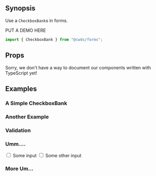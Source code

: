 
## Synopsis

Use a `CheckboxBank`s in forms.

<DemoCard>
  <div>PUT A DEMO HERE</div>
</DemoCard>

```jsx
import { CheckboxBank } from "@cwds/forms";
```

## Props

<!-- <PropTable docgen={Docgen.Alert} /> -->

<Alert color="warning">
  Sorry, we don't have a way to document our components written with TypeScript
  yet!
</Alert>

## Examples

### A Simple CheckboxBank

<SimpleCheckboxBankExample />

### Another Example

<CheckboxBankExample />

### Validation

<CheckboxBankValidationExample />

### Umm....

<Form>
  <FormGroup check>
    <Label check>
      <Input type="checkbox" /> Some input
    </Label>
  </FormGroup>
  <FormGroup check>
    <Label check>
      <Input type="checkbox" /> Some other input
    </Label>
  </FormGroup>
</Form>

### More Um...

<StaticExample />
